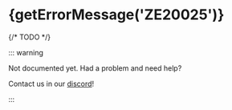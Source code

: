 
# {getErrorMessage('ZE20025')}

<ErrorInfo code="ZE20025" terminal />

{/* TODO */}

::: warning

Not documented yet. Had a problem and need help?

Contact us in our [discord](https://zephyr-cloud.io/discord)!

:::
